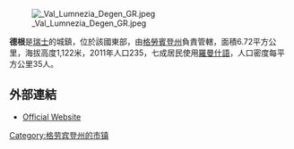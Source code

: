 [[Image:_Val_Lumnezia_Degen_GR.jpeg|right]]

'''德根'''是[[瑞士|瑞士]]的城鎮，位於該國東部，由[[格勞賓登州|格勞賓登州]]負責管轄，面積6.72平方公里，海拔高度1,122米，2011年人口235，七成居民使用[[羅曼什語|羅曼什語]]，人口密度每平方公里35人。

==外部連結==
*[http://www.lumnezia.ch Official Website] {{Wayback|url=http://www.lumnezia.ch/ |date=20140212025947 }}

{{Switzerland-geo-stub}}
[[Category:格劳宾登州的市镇|Category:格劳宾登州的市镇]]